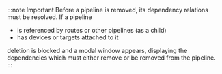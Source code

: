 :::note Important
Before a pipeline is removed, its dependency relations must be resolved. If a pipeline

- is referenced by routes or other pipelines (as a child)
- has devices or targets attached to it

deletion is blocked and a modal window appears, displaying the dependencies which must either remove or be removed from the pipeline.
:::
